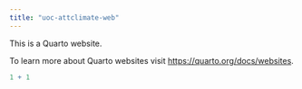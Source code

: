 ```yaml
---
title: "uoc-attclimate-web"
---
```


This is a Quarto website.

To learn more about Quarto websites visit <https://quarto.org/docs/websites>.

```r
1 + 1
```
